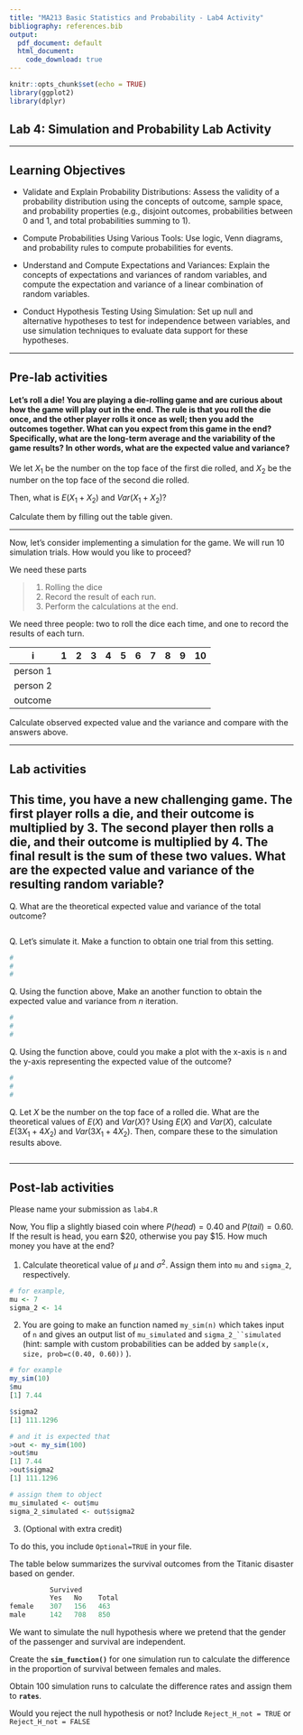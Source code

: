 ```yaml
---
title: "MA213 Basic Statistics and Probability - Lab4 Activity"
bibliography: references.bib
output:
  pdf_document: default
  html_document:
    code_download: true 
---
```


```r
knitr::opts_chunk$set(echo = TRUE)
library(ggplot2)
library(dplyr)
```

## Lab 4: Simulation and Probability Lab Activity

------------------------------------------------------------------------

## Learning Objectives

-   Validate and Explain Probability Distributions: Assess the validity of a probability distribution using the concepts of outcome, sample space, and probability properties (e.g., disjoint outcomes, probabilities between 0 and 1, and total probabilities summing to 1).

-   Compute Probabilities Using Various Tools: Use logic, Venn diagrams, and probability rules to compute probabilities for events.

-   Understand and Compute Expectations and Variances: Explain the concepts of expectations and variances of random variables, and compute the expectation and variance of a linear combination of random variables.

-   Conduct Hypothesis Testing Using Simulation: Set up null and alternative hypotheses to test for independence between variables, and use simulation techniques to evaluate data support for these hypotheses.

------------------------------------------------------------------------

## Pre-lab activities

#### Let’s roll a die! You are playing a die-rolling game and are curious about how the game will play out in the end. The rule is that you roll the die once, and the other player rolls it once as well; then you add the outcomes together. What can you expect from this game in the end? Specifically, what are the long-term average and the variability of the game results? In other words, what are the expected value and variance?

We let $X_1$ be the number on the top face of the first die rolled, and $X_2$ be the number on the top face of the second die rolled.

Then, what is $E(X_1 + X_2)$ and $Var(X_1 + X_2)$?

Calculate them by filling out the table given.

------------------------------------------------------------------------

Now, let’s consider implementing a simulation for the game. We will run 10 simulation trials. How would you like to proceed?

We need these parts

> 1.  Rolling the dice
> 2.  Record the result of each run.
> 3.  Perform the calculations at the end.

We need three people: two to roll the dice each time, and one to record the results of each turn.

| i        | 1   | 2   | 3   | 4   | 5   | 6   | 7   | 8   | 9   | 10  |
|----------|-----|-----|-----|-----|-----|-----|-----|-----|-----|-----|
| person 1 |     |     |     |     |     |     |     |     |     |     |
| person 2 |     |     |     |     |     |     |     |     |     |     |
| outcome  |     |     |     |     |     |     |     |     |     |     |

Calculate observed expected value and the variance and compare with the answers above.

------------------------------------------------------------------------

## Lab activities

## This time, you have a new challenging game. The first player rolls a die, and their outcome is multiplied by 3. The second player then rolls a die, and their outcome is multiplied by 4. The final result is the sum of these two values. What are the expected value and variance of the resulting random variable?

Q. What are the theoretical expected value and variance of the total outcome?

```         
```

Q. Let's simulate it. Make a function to obtain one trial from this setting.

```r
#
#
#
```

Q. Using the function above, Make an another function to obtain the expected value and variance from $n$ iteration.

```r
#
#
#
```

Q. Using the function above, could you make a plot with the x-axis is `n` and the y-axis representing the expected value of the outcome?

```r
#
#
#
```

Q. Let $X$ be the number on the top face of a rolled die. What are the theoretical values of $E(X)$ and $Var(X)$? Using $E(X)$ and $Var(X)$, calculate $E(3X_1 + 4X_2)$ and $Var(3X_1 + 4X_2)$. Then, compare these to the simulation results above.

```         
```

------------------------------------------------------------------------

## Post-lab activities

Please name your submission as `lab4.R`

Now, You flip a slightly biased coin where $P(head)=0.40$ and $P(tail)=0.60$. If the result is head, you earn \$20, otherwise you pay \$15. How much money you have at the end?

1.  Calculate theoretical value of $\mu$ and $\sigma^2$. Assign them into `mu` and `sigma_2`, respectively.

``` r
# for example,
mu <- 7
sigma_2 <- 14
```

2.  You are going to make an function named `my_sim(n)` which takes input of `n` and gives an output list of `mu_simulated` and `sigma_2_``simulated` (hint: sample with custom probabilities can be added by `sample(x, size, prob=c(0.40, 0.60))` ).

``` r
# for example
my_sim(10)
$mu
[1] 7.44

$sigma2
[1] 111.1296

# and it is expected that
>out <- my_sim(100)
>out$mu
[1] 7.44
>out$sigma2
[1] 111.1296

# assign them to object
mu_simulated <- out$mu
sigma_2_simulated <- out$sigma2
```

3.  (Optional with extra credit)

To do this, you include `Optional=TRUE` in your file.

The table below summarizes the survival outcomes from the Titanic disaster based on gender.

``` r
          Survived
          Yes   No    Total
female    307   156   463
male      142   708   850
```

We want to simulate the null hypothesis where we pretend that the gender of the passenger and survival are independent.

Create the **`sim_function()`** for one simulation run to calculate the difference in the proportion of survival between females and males.

Obtain 100 simulation runs to calculate the difference rates and assign them to **`rates`**.

Would you reject the null hypothesis or not? Include `Reject_H_not = TRUE` or `Reject_H_not = FALSE`

